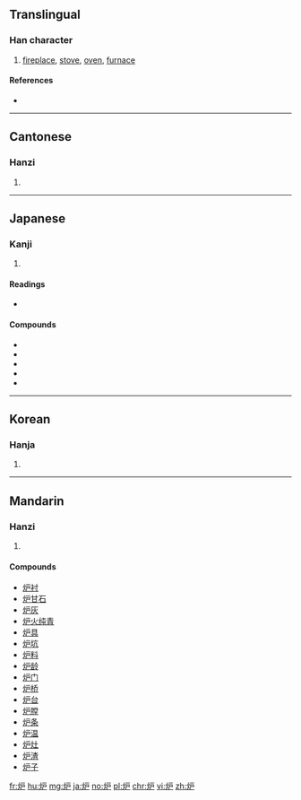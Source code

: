 {{also|爐}}
==Translingual==

===Han character===
{{Han char|rn=86|rad=火|as=04|sn=8|four=|canj=FHS,FIS|ids=⿰火户}}

# [[fireplace]], [[stove]], [[oven]], [[furnace]]

====References====
* {{Han ref|kx=0667.050|dkj=18902|dj=1076.140|hdz=32194.020|uh=7089|ud=28809}}

----

==Cantonese==

===Hanzi===
{{yue-hanzi|jyut=lou4|y=lou4|tra=爐}}

# {{defn|lang=yue|sort=火04}}

----

==Japanese==

===Kanji===
{{ja-kanji|grade=c|rs=火04}}

# {{defn|lang=ja|sort=火04}}

====Readings====
* {{ja-readings|on=[[ろ]] (ro)|kun=[[いろり]] (irori)}}

====Compounds====
* {{l|ja|炉火}}
* {{l|ja|炉端}}
* {{l|ja|炉辺}}
* {{l|ja|風炉}}
* {{l|ja|焜炉|tr=[[コンロ]], konro}}

----

==Korean==

===Hanja===
{{ko-hanja|hangeul=[[로]]>[[노]]|eumhun=|rv=ro>no|mr=ro>no|y=lo>no}}

# {{defn|lang=ko|sort=火04}}

----

==Mandarin==

===Hanzi===
{{cmn-hanzi|tra=爐|pin=[[lú]] ([[lu2]])|wg=lu<sup>2</sup>}}

# {{defn|lang=cmn|sort=火04}}

====Compounds====
* [[炉衬]]
* [[炉甘石]]
* [[炉灰]]
* [[炉火纯青]]
* [[炉具]]
* [[炉坑]]
* [[炉料]]
* [[炉龄]]
* [[炉门]]
* [[炉桥]]
* [[炉台]]
* [[炉膛]]
* [[炉条]]
* [[炉温]]
* [[炉灶]]
* [[炉渣]]
* [[炉子]]

[[fr:炉]]
[[hu:炉]]
[[mg:炉]]
[[ja:炉]]
[[no:炉]]
[[pl:炉]]
[[chr:炉]]
[[vi:炉]]
[[zh:炉]]